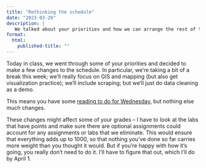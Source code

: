 ```yaml
---
title: "Rethinking the schedule"
date: "2023-03-20"
description: |
   We talked about your priorities and how we can arrange the rest of the semester. Here are some details.
format: 
  html: 
    published-title: ""
---
```


Today in class, we went through some of your priorities and decided to make a few changes to the schedule. In particular, we're taking a bit of a break this week; we'll really focus on GIS and mapping (but also get visualization practice); we'll include scraping; but we'll just do data cleaning as a demo. 

This means you have some [reading to do for Wednesday](../weeks/week01-1.qmd), but nothing else much changes.

These changes might affect some of your grades -- I have to look at the labs that have points and make sure there are optional assignments could account for any assignments or labs that we eliminate.  This would ensure that everything adds up to 1000, so that nothing you've done so far carries more weight than you thought it would. But if you're happy with how it's going, you really don't need to do it. I'll have to figure that out, which I'll do by April 1. 
